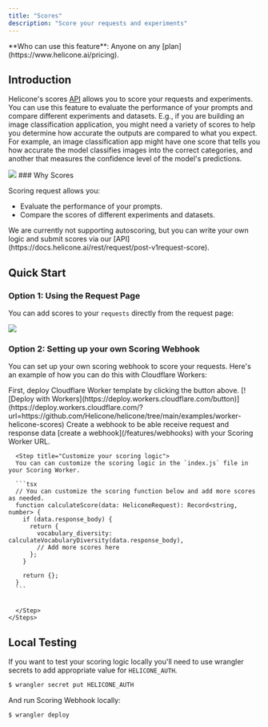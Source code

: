 ```yaml
---
title: "Scores"
description: "Score your requests and experiments"
---
```



<Info>
  **Who can use this feature**: Anyone on any
  [plan](https://www.helicone.ai/pricing).
</Info>

## Introduction

Helicone's scores [API](https://docs.helicone.ai/rest/request/post-v1request-score) allows you to score your requests and experiments. You can use this feature to evaluate the performance of your prompts and compare different experiments and datasets. E.g., if you are building an image classification application, you might need a variety of scores to help you determine how accurate the outputs are compared to what you expect. For example, an image classification app might have one score that tells you how accurate the model classifies images into the correct categories, and another that measures the confidence level of the model's predictions.

<Frame caption="Example: Experiment scores. ">
  <img src="/images/scores/example-experiment-scores.png" />
</Frame>
### Why Scores

Scoring request allows you:

- Evaluate the performance of your prompts.
- Compare the scores of different experiments and datasets.

<Info>
  We are currently not supporting autoscoring, but you can write your own logic
  and submit scores via our [API](https://docs.helicone.ai/rest/request/post-v1request-score).
</Info>

## Quick Start

### Option 1: Using the Request Page

You can add scores to your `requests` directly from the request page:

<Frame caption="Example: Adding scores on the request page. ">
  <img src="/images/scores/example-scores-request-page.png" />
</Frame>

### Option 2: Setting up your own Scoring Webhook

You can set up your own scoring webhook to score your requests. Here's an example of how you can do this with Cloudflare Workers:

<Tabs>
  <Tab title="Example">
    <Steps>
    <Step title="Deploy Worker">
    First, deploy Cloudflare Worker template by clicking the button above. [![Deploy with Workers](https://deploy.workers.cloudflare.com/button)](https://deploy.workers.cloudflare.com/?url=https://github.com/Helicone/helicone/tree/main/examples/worker-helicone-scores)
    </Step>
      <Step title="Create a Webhook">
     Create a webhook to be able receive request and response data [create a webhook](/features/webhooks) with your Scoring Worker URL.
      </Step>

      <Step title="Customize your scoring logic">
      You can can customize the scoring logic in the `index.js` file in your Scoring Worker.

      ```tsx
      // You can customize the scoring function below and add more scores as needed.
      function calculateScore(data: HeliconeRequest): Record<string, number> {
        if (data.response_body) {
          return {
            vocabulary_diversity: calculateVocabularyDiversity(data.response_body),
            // Add more scores here
          };
        }

        return {};
      }
      ```


      </Step>
    </Steps>

  </Tab>
</Tabs>

## Local Testing

If you want to test your scoring logic locally you'll need to use wrangler secrets to add appropriate value for `HELICONE_AUTH`.

```sh
$ wrangler secret put HELICONE_AUTH
```

And run Scoring Webhook locally:

```sh
$ wrangler deploy
```

<QuestionsSection />
